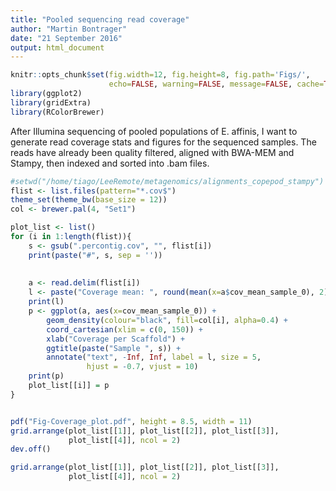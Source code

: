 ```yaml
---
title: "Pooled sequencing read coverage"
author: "Martin Bontrager"
date: "21 September 2016"
output: html_document
---
```

```r
knitr::opts_chunk$set(fig.width=12, fig.height=8, fig.path='Figs/',
                      echo=FALSE, warning=FALSE, message=FALSE, cache=TRUE)
library(ggplot2)
library(gridExtra)
library(RColorBrewer)
```

After Illumina sequencing of pooled populations of E. affinis, I want to generate read coverage stats and figures for the sequenced samples. The reads have already been quality filtered, aligned with BWA-MEM and Stampy, then indexed and sorted into .bam files. 

```r
#setwd("/home/tiago/LeeRemote/metagenomics/alignments_copepod_stampy") #Tiago's work directory
flist <- list.files(pattern="*.cov$")
theme_set(theme_bw(base_size = 12))
col <- brewer.pal(4, "Set1")

plot_list <- list()
for (i in 1:length(flist)){
    s <- gsub(".percontig.cov", "", flist[i])
    print(paste("#", s, sep = ''))
    
    
    a <- read.delim(flist[i])
    l <- paste("Coverage mean: ", round(mean(x=a$cov_mean_sample_0), 2))
    print(l)
    p <- ggplot(a, aes(x=cov_mean_sample_0)) + 
        geom_density(colour="black", fill=col[i], alpha=0.4) +
        coord_cartesian(xlim = c(0, 150)) +
        xlab("Coverage per Scaffold") + 
        ggtitle(paste("Sample ", s)) +
        annotate("text", -Inf, Inf, label = l, size = 5, 
                 hjust = -0.7, vjust = 10)
    print(p)
    plot_list[[i]] = p
}


pdf("Fig-Coverage_plot.pdf", height = 8.5, width = 11)
grid.arrange(plot_list[[1]], plot_list[[2]], plot_list[[3]], 
             plot_list[[4]], ncol = 2)
dev.off()

grid.arrange(plot_list[[1]], plot_list[[2]], plot_list[[3]], 
             plot_list[[4]], ncol = 2)
```
